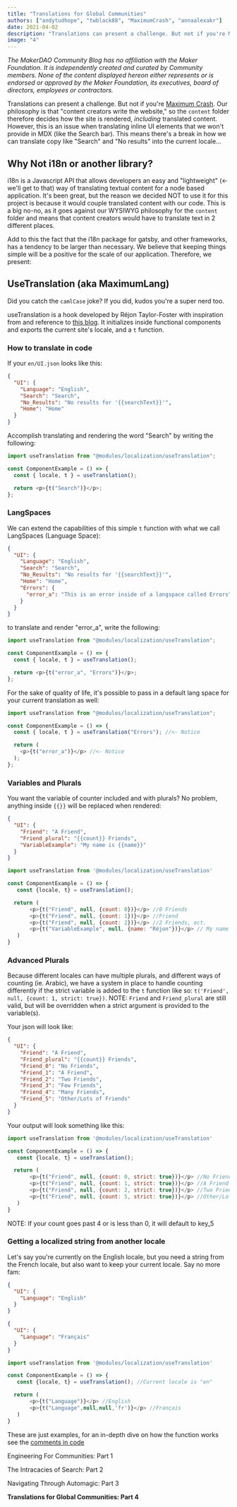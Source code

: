 ```yaml
---
title: "Translations for Global Communities"
authors: ["andytudhope", "twblack88", "MaximumCrash", "annaalexakr"]
date: 2021-04-02
description: "Translations can present a challenge. But not if you're Maximum Crash. Our philosophy is that 'content creators write the website,' so the `content` folder therefore decides how the site is rendered"
image: "4"
---
```


_The MakerDAO Community Blog has no affiliation with the Maker Foundation. It is independently created and curated by Community members. None of the content displayed hereon either represents or is endorsed or approved by the Maker Foundation, its executives, board of directors, employees or contractors._

Translations can present a challenge. But not if you're [Maximum Crash](https://github.com/MaximumCrash). Our philosophy is that
"content creators write the website," so the `content` folder therefore decides how the site is rendered,
_including_ translated content. However, this is an issue when translating inline UI elements that we won't
provide in MDX (like the Search bar). This means there's a break in how we can translate copy like "Search"
and "No results" into the current locale...

## Why Not i18n or another library?

i18n is a Javascript API that allows developers an easy and "lightweight" (<- we'll get to that) way of translating
textual content for a node based application. It's been great, but the reason we decided NOT to use it for this
project is because it would couple translated content with our code. This is a big no-no, as it goes against our WYSIWYG
philosophy for the `content` folder and means that content creators would have to translate text in 2 different places.

Add to this the fact that the i18n package for gatsby, and other frameworks, has a tendency to be larger than necessary.
We believe that keeping things simple will be a positive for the scale of our application. Therefore, we present:

## UseTranslation (aka MaximumLang)

Did you catch the `camlCase` joke? If you did, kudos you're a super nerd too.

useTranslation is a hook developed by Réjon Taylor-Foster with inspiration from and reference to
[this blog](https://w11i.me/how-to-build-multilingual-website-in-next-js). It initializes
inside functional components and exports the current site's locale, and a `t` function.

### How to translate in code

If your `en/UI.json` looks like this:

```json:title=en/UI.json
{
  "UI": {
    "Language": "English",
    "Search": "Search",
    "No_Results": "No results for '{{searchText}}'",
    "Home": "Home"
  }
}
```

Accomplish translating and rendering the word "Search" by writing the following:

```js:title=component-example.js
import useTranslation from "@modules/localization/useTranslation";

const ComponentExample = () => {
  const { locale, t } = useTranslation();

  return <p>{t("Search")}</p>;
};
```

### LangSpaces

We can extend the capabilities of this simple `t` function with what we call LangSpaces (Language Space):

```json:title=en/UI.json
{
  "UI": {
    "Language": "English",
    "Search": "Search",
    "No_Results": "No results for '{{searchText}}'",
    "Home": "Home",
    "Errors": {
      "error_a": "This is an error inside of a langspace called Errors"
    }
  }
}
```

to translate and render "error_a", write the following:

```js:title=component-langspace-example.js
import useTranslation from "@modules/localization/useTranslation";

const ComponentExample = () => {
  const { locale, t } = useTranslation();

  return <p>{t("error_a", "Errors")}</p>;
};
```

For the sake of quality of life, it's possible to pass in a default lang space for your current translation as well:

```js:title=component-langspace-default-example.js
import useTranslation from "@modules/localization/useTranslation";

const ComponentExample = () => {
  const { locale, t } = useTranslation("Errors"); //<- Notice

  return (
    <p>{t("error_a")}</p> //<- Notice
  );
};
```

### Variables and Plurals

You want the variable of counter included and with plurals? No problem, anything inside `{{}}` will be replaced when rendered:

```json:title=en/UI.json
{
  "UI": {
    "Friend": "A Friend",
    "Friend_plural": "{{count}} Friends",
    "VariableExample": "My name is {{name}}"
  }
}
```

```js:title=variable-component-example.js
import useTranslation from '@modules/localization/useTranslation'

const ComponentExample = () => {
   const {locale, t} = useTranslation();

  return (
       <p>{t("Friend", null, {count: 0})}</p> //0 Friends
       <p>{t("Friend", null, {count: 1})}</p> //Friend
       <p>{t("Friend", null, {count: 2})}</p> //2 Friends, ect.
       <p>{t("VariableExample", null, {name: "Réjon"})}</p> // My name is Réjon
   )
}
```

### Advanced Plurals

Because different locales can have multiple plurals, and different ways of counting (ie. Arabic),
we have a system in place to handle counting differently if the strict variable is added to the `t` function like so:
`t('Friend', null, {count: 1, strict: true})`. NOTE: `Friend` and `Friend_plural` are still valid, but will be overridden when a strict argument is provided to the variable(s).

Your json will look like:

```json:title=en/UI.json
{
  "UI": {
    "Friend": "A Friend",
    "Friend_plural": "{{count}} Friends",
    "Friend_0": "No Friends",
    "Friend_1": "A Friend",
    "Friend_2": "Two Friends",
    "Friend_3": "Few Friends",
    "Friend_4": "Many Friends",
    "Friend_5": "Other/Lots of Friends"
  }
}
```

Your output will look something like this:

```js:title=advanced-variable-example.js
import useTranslation from '@modules/localization/useTranslation'

const ComponentExample = () => {
   const {locale, t} = useTranslation();

  return (
       <p>{t("Friend", null, {count: 0, strict: true})}</p> //No Friends (key: Friend_0)
       <p>{t("Friend", null, {count: 1, strict: true})}</p> //A Friend (key: Friend_1)
       <p>{t("Friend", null, {count: 2, strict: true})}</p> //Two Friends (key: Friend_2)
       <p>{t("Friend", null, {count: 5, strict: true})}</p> //Other/Lots of Friends (key: Friend_5)
   )
}
```

<CTA>


NOTE: If your count goes past 4 or is less than 0, it will default to key_5

</CTA>


### Getting a localized string from another locale

Let's say you're currently on the English locale, but you need a string from the French locale,
but also want to keep your current locale. Say no more fam:

```json:title=en/UI.json
{
  "UI": {
    "Language": "English"
  }
}
```

```json:title=fr/UI.json
{
  "UI": {
    "Language": "Français"
  }
}
```

```js:title=multilang-example.js
import useTranslation from '@modules/localization/useTranslation'

const ComponentExample = () => {
   const {locale, t} = useTranslation(); //Current locale is "en"

  return (
       <p>{t("Language")}</p> //English
       <p>{t("Language",null,null,'fr')}</p> //Français
   )
}
```

These are just examples, for an in-depth dive on how the function works see the [comments in code](https://github.com/makerdao/community/blob/r2d/src/modules/localization/useTranslation.js)

<List>


<Link to="/en/blog/community/Engineering-for-communities">


Engineering For Communities: Part 1

</Link>


<Link to="/en/blog/community/eng-search">


The Intracacies of Search: Part 2

</Link>


<Link to="/en/blog/community/eng-navigation">


Navigating Through Automagic: Part 3

</Link>


<Link to="/en/blog/community/eng-language">


**Translations for Global Communities: Part 4**

</Link>


</List>

